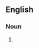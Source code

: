 {{also|safe houses}}

==English==

===Noun===
{{head|en|noun form}}

# {{plural of|safehouse|lang=en}}